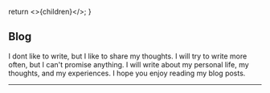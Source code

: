 
  return <>{children}</>;
}

## Blog

I dont like to write, but I like to share my thoughts. I will try to write more often, but I can't promise anything. I will write about my personal life, my thoughts, and my experiences. I hope you enjoy reading my blog posts.

---

<PostList />
